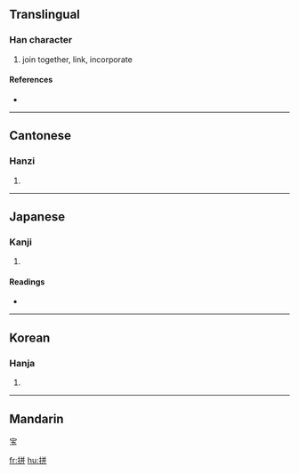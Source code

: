 ==Translingual==

===Han character===
{{Han char|rn=64|rad=手|as=06|sn=9|four=5804<sub>1</sub>|canj=手廿廿 (QTT), 手卜十十 (QYJJ)}}

# join together, link, incorporate

====References====
* {{Han ref|kx=0428.220|dkj=12012|dj=0777.160|hdz=31875.080|uh=62FC|ud=25340|bh=ABF7|bd=44023}}

----

==Cantonese==

===Hanzi===
{{yue-hanzi|jyut=|y=ping1, ping3}}

# {{defn|Cantonese|sort=手06}}

----

==Japanese==

===Kanji===
{{ja-kanji|grade=|rs=手06}}

# {{defn|Japanese}}

====Readings====
* {{ja-readings|on=[[ほう]] (hō), [[へい]] (hei), [[ひょう]] (hyō)|kun=[[したがう]] (shitagau)}}

----

==Korean==

===Hanja===
{{ko-hanja|hangeul=병|eumhun=|rv=byeong|mr=pyŏng|y=pyeng}}

# {{defn|Korean|sort=手06}}

----

==Mandarin==

宝

[[fr:拼]]
[[hu:拼]]